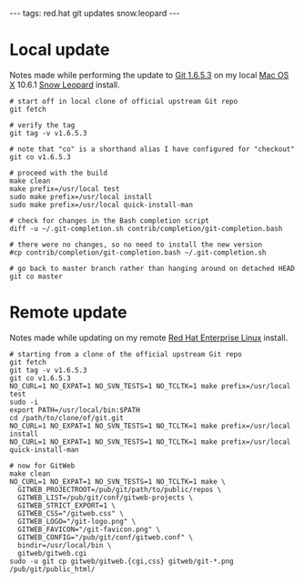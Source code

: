 ---
tags: red.hat git updates snow.leopard
---
= Local update =

Notes made while performing the update to [[Git 1.6.5.3]] on my local [[Mac OS X]] 10.6.1 [[Snow Leopard]] install.

<pre># start off in local clone of official upstream Git repo
git fetch

# verify the tag
git tag -v v1.6.5.3

# note that "co" is a shorthand alias I have configured for "checkout"
git co v1.6.5.3

# proceed with the build
make clean
make prefix=/usr/local test
sudo make prefix=/usr/local install
sudo make prefix=/usr/local quick-install-man

# check for changes in the Bash completion script
diff -u ~/.git-completion.sh contrib/completion/git-completion.bash 

# there were no changes, so no need to install the new version
#cp contrib/completion/git-completion.bash ~/.git-completion.sh 

# go back to master branch rather than hanging around on detached HEAD
git co master</pre>

= Remote update =

Notes made while updating on my remote [[Red Hat Enterprise Linux]] install.

<pre># starting from a clone of the official upstream Git repo
git fetch
git tag -v v1.6.5.3
git co v1.6.5.3
NO_CURL=1 NO_EXPAT=1 NO_SVN_TESTS=1 NO_TCLTK=1 make prefix=/usr/local test
sudo -i
export PATH=/usr/local/bin:$PATH
cd /path/to/clone/of/git.git
NO_CURL=1 NO_EXPAT=1 NO_SVN_TESTS=1 NO_TCLTK=1 make prefix=/usr/local install
NO_CURL=1 NO_EXPAT=1 NO_SVN_TESTS=1 NO_TCLTK=1 make prefix=/usr/local quick-install-man

# now for GitWeb
make clean
NO_CURL=1 NO_EXPAT=1 NO_SVN_TESTS=1 NO_TCLTK=1 make \
  GITWEB_PROJECTROOT=/pub/git/path/to/public/repos \
  GITWEB_LIST=/pub/git/conf/gitweb-projects \
  GITWEB_STRICT_EXPORT=1 \
  GITWEB_CSS="/gitweb.css" \
  GITWEB_LOGO="/git-logo.png" \
  GITWEB_FAVICON="/git-favicon.png" \
  GITWEB_CONFIG="/pub/git/conf/gitweb.conf" \
  bindir=/usr/local/bin \
  gitweb/gitweb.cgi
sudo -u git cp gitweb/gitweb.{cgi,css} gitweb/git-*.png /pub/git/public_html/</pre>
